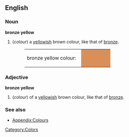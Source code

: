 ==English==

===Noun===
'''bronze yellow'''
#(''colour'') a [[yellow]]ish brown colour, like that of [[bronze]].
#:<table><tr><td>bronze yellow colour: &nbsp;</td><td bgcolor="#D99058" width="80">&nbsp; </td></tr></table>

===Adjective===
'''bronze yellow'''
#(''colour'') of a [[yellow]]ish brown colour, like that of [[bronze]].

===See also===
*[[Wiktionary_Appendix:Colours|Appendix:Colours]]

[[Category:Colors]]